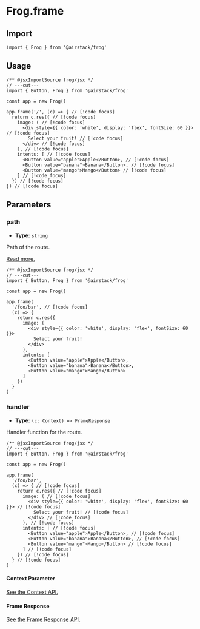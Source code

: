 # Frog.frame

## Import

```tsx twoslash
import { Frog } from '@airstack/frog'
```

## Usage

```tsx twoslash
/** @jsxImportSource frog/jsx */
// ---cut---
import { Button, Frog } from '@airstack/frog'

const app = new Frog()

app.frame('/', (c) => { // [!code focus]
  return c.res({ // [!code focus]
    image: ( // [!code focus]
      <div style={{ color: 'white', display: 'flex', fontSize: 60 }}> // [!code focus]
        Select your fruit! // [!code focus]
      </div> // [!code focus]
    ), // [!code focus]
    intents: [ // [!code focus]
      <Button value="apple">Apple</Button>, // [!code focus]
      <Button value="banana">Banana</Button>, // [!code focus]
      <Button value="mango">Mango</Button> // [!code focus]
    ] // [!code focus]
  }) // [!code focus]
}) // [!code focus]
```

## Parameters

### path

- **Type:** `string`

Path of the route.

[Read more.](/concepts/routing)

```tsx twoslash
/** @jsxImportSource frog/jsx */
// ---cut---
import { Button, Frog } from '@airstack/frog'

const app = new Frog()

app.frame(
  '/foo/bar', // [!code focus]
  (c) => {
    return c.res({ 
      image: ( 
        <div style={{ color: 'white', display: 'flex', fontSize: 60 }}> 
          Select your fruit! 
        </div> 
      ), 
      intents: [ 
        <Button value="apple">Apple</Button>, 
        <Button value="banana">Banana</Button>, 
        <Button value="mango">Mango</Button> 
      ] 
    })
  }
) 
```

### handler

- **Type:** `(c: Context) => FrameResponse`

Handler function for the route.

```tsx twoslash
/** @jsxImportSource frog/jsx */
// ---cut---
import { Button, Frog } from '@airstack/frog'

const app = new Frog()

app.frame(
  '/foo/bar',
  (c) => { // [!code focus]
    return c.res({ // [!code focus]
      image: ( // [!code focus]
        <div style={{ color: 'white', display: 'flex', fontSize: 60 }}> // [!code focus]
          Select your fruit! // [!code focus]
        </div> // [!code focus]
      ), // [!code focus]
      intents: [ // [!code focus]
        <Button value="apple">Apple</Button>, // [!code focus]
        <Button value="banana">Banana</Button>, // [!code focus]
        <Button value="mango">Mango</Button> // [!code focus]
      ] // [!code focus]
    }) // [!code focus]
  } // [!code focus]
) 
```

#### Context Parameter

[See the Context API.](/reference/frog-frame-context)

#### Frame Response

[See the Frame Response API.](/reference/frog-frame-response)

